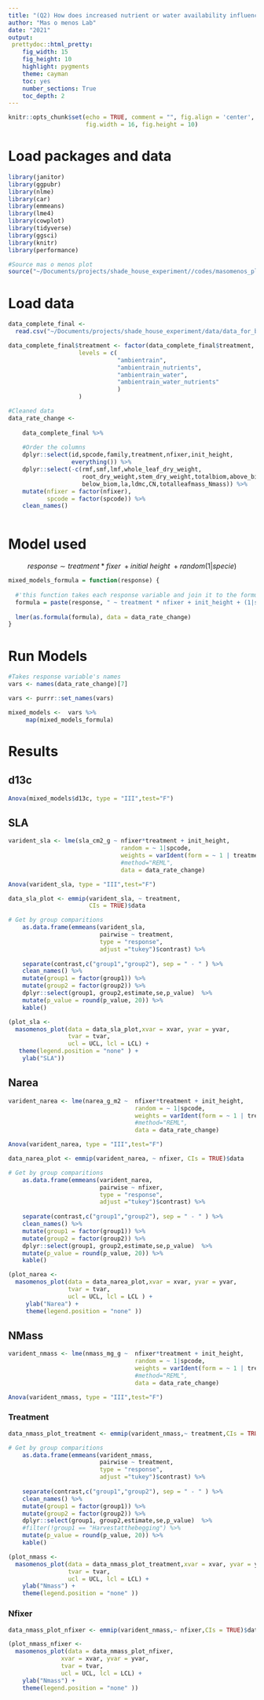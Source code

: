 ```yaml
---
title: "(Q2) How does increased nutrient or water availability influence water- and nutrient-use traits? Leaf traits"
author: "Mas o menos Lab"
date: "2021"
output: 
 prettydoc::html_pretty:
    fig_width: 15
    fig_height: 10 
    highlight: pygments
    theme: cayman   
    toc: yes
    number_sections: True
    toc_depth: 2
---
```


```r
knitr::opts_chunk$set(echo = TRUE, comment = "", fig.align = 'center',
					  fig.width = 16, fig.height = 10)
```

# Load packages and data
```r
library(janitor)
library(ggpubr)
library(nlme)
library(car)
library(emmeans)
library(lme4)
library(cowplot)
library(tidyverse)
library(ggsci)
library(knitr)
library(performance)
```


```r
#Source mas o menos plot
source("~/Documents/projects/shade_house_experiment//codes/masomenos_plot.R")
```

# Load data
```r

data_complete_final <- 
  read.csv("~/Documents/projects/shade_house_experiment/data/data_for_biomass_leaftraits_models.csv", header = T)

data_complete_final$treatment <- factor(data_complete_final$treatment,
					levels = c(
							   "ambientrain", 
							   "ambientrain_nutrients",
							   "ambientrain_water",
							   "ambientrain_water_nutrients"
							   )
					)

#Cleaned data
data_rate_change <- 
  
    data_complete_final %>% 
    
	#Order the columns
    dplyr::select(id,spcode,family,treatment,nfixer,init_height,
                  everything()) %>% 
	dplyr::select(-c(rmf,smf,lmf,whole_leaf_dry_weight,
					 root_dry_weight,stem_dry_weight,totalbiom,above_biom,
					 below_biom,la,ldmc,CN,totalleafmass_Nmass)) %>% 
	mutate(nfixer = factor(nfixer),
		   spcode = factor(spcode)) %>% 
	clean_names()



```


# Model used 

$$response\sim treatment*fixer\ + initial\ height\ + random(1|specie)$$

```r
mixed_models_formula = function(response) {
  
  #'this function takes each response variable and join it to the formula
  formula = paste(response, " ~ treatment * nfixer + init_height + (1|spcode)")
  
  lmer(as.formula(formula), data = data_rate_change)
}
```

# Run Models

```r
#Takes response variable's names 
vars <- names(data_rate_change)[7]
```

```r
vars <- purrr::set_names(vars)
```

```r
mixed_models <-  vars %>%
     map(mixed_models_formula)
```

# Results

## d13c

```r
Anova(mixed_models$d13c, type = "III",test="F")
```


## SLA

```r
varident_sla <- lme(sla_cm2_g ~ nfixer*treatment + init_height,
								random = ~ 1|spcode,
                				weights = varIdent(form = ~ 1 | treatment*nfixer),
								#method="REML",
                				data = data_rate_change) 

```


```r
Anova(varident_sla, type = "III",test="F")
```

```r
data_sla_plot <- emmip(varident_sla, ~ treatment, 
					   CIs = TRUE)$data
```


```r

# Get by group comparitions
    as.data.frame(emmeans(varident_sla,
                          pairwise ~ treatment,
                          type = "response", 
                          adjust ="tukey")$contrast) %>% 
  
    separate(contrast,c("group1","group2"), sep = " - " ) %>% 
    clean_names() %>% 
    mutate(group1 = factor(group1)) %>%
    mutate(group2 = factor(group2)) %>% 
    dplyr::select(group1, group2,estimate,se,p_value)  %>%
    mutate(p_value = round(p_value, 20)) %>% 
    kable()
```

```r
(plot_sla <- 
  masomenos_plot(data = data_sla_plot,xvar = xvar, yvar = yvar, 
                 tvar = tvar, 
                 ucl = UCL, lcl = LCL) +
   theme(legend.position = "none" ) + 
    ylab("SLA"))
```

## Narea

```r
varident_narea <- lme(narea_g_m2 ~  nfixer*treatment + init_height,
                					random = ~ 1|spcode,
                					weights = varIdent(form = ~ 1 | treatment*nfixer),
									#method="REML",
                					data = data_rate_change) 
```


```r
Anova(varident_narea, type = "III",test="F")
```
```r
data_narea_plot <- emmip(varident_narea, ~ nfixer, CIs = TRUE)$data

```


```r


# Get by group comparitions
    as.data.frame(emmeans(varident_narea,
                          pairwise ~ nfixer,
                          type = "response", 
                          adjust ="tukey")$contrast) %>% 
  
    separate(contrast,c("group1","group2"), sep = " - " ) %>% 
    clean_names() %>% 
    mutate(group1 = factor(group1)) %>%
    mutate(group2 = factor(group2)) %>% 
    dplyr::select(group1, group2,estimate,se,p_value)  %>%
    mutate(p_value = round(p_value, 20)) %>% 
    kable()
```

```r
(plot_narea <- 
  masomenos_plot(data = data_narea_plot,xvar = xvar, yvar = yvar, 
                 tvar = tvar,
                 ucl = UCL, lcl = LCL ) +
     ylab("Narea") +
     theme(legend.position = "none" ))

```

## NMass

```r
varident_nmass <- lme(nmass_mg_g ~  nfixer*treatment + init_height,
                					random = ~ 1|spcode,
                					weights = varIdent(form = ~ 1 | treatment*nfixer),
									#method="REML",
                					data = data_rate_change) 

```



```r
Anova(varident_nmass, type = "III",test="F")
```

### Treatment

```r
data_nmass_plot_treatment <- emmip(varident_nmass,~ treatment,CIs = TRUE)$data
```

```r

# Get by group comparitions
    as.data.frame(emmeans(varident_nmass,
                          pairwise ~ treatment,
                          type = "response", 
                          adjust ="tukey")$contrast) %>% 
  
    separate(contrast,c("group1","group2"), sep = " - " ) %>% 
    clean_names() %>% 
    mutate(group1 = factor(group1)) %>%
    mutate(group2 = factor(group2)) %>% 
    dplyr::select(group1, group2,estimate,se,p_value)  %>%
    #filter(!group1 == "Harvestatthebegging") %>% 
    mutate(p_value = round(p_value, 20)) %>% 
    kable()
```

```r
(plot_nmass <- 
  masomenos_plot(data = data_nmass_plot_treatment,xvar = xvar, yvar = yvar, 
                 tvar = tvar,
                 ucl = UCL, lcl = LCL) +
    ylab("Nmass") +
    theme(legend.position = "none" ))
```

### Nfixer

```r
data_nmass_plot_nfixer <- emmip(varident_nmass,~ nfixer,CIs = TRUE)$data
```

```r
(plot_nmass_nfixer <- 
  masomenos_plot(data = data_nmass_plot_nfixer,
  			   xvar = xvar, yvar = yvar, 
               tvar = tvar,
               ucl = UCL, lcl = LCL) +
    ylab("Nmass") +
    theme(legend.position = "none" ))
```


